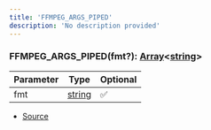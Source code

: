 ```yaml
---
title: 'FFMPEG_ARGS_PIPED'
description: 'No description provided'
---
```


### FFMPEG_ARGS_PIPED(fmt?): [Array](https://developer.mozilla.org/en-US/docs/Web/JavaScript/Reference/Global_Objects/Array)\<[string](https://developer.mozilla.org/en-US/docs/Web/JavaScript/Reference/Global_Objects/String)>

| Parameter | Type                                                                                              | Optional |
| --------- | ------------------------------------------------------------------------------------------------- | -------- |
| fmt       | [string](https://developer.mozilla.org/en-US/docs/Web/JavaScript/Reference/Global_Objects/String) | ✅       |

- [Source](https://github.com/androz2091/discord-player/blob/ce04b3f4c6671029ce4d4aa9090e56ac7e7f5666/packages/discord-player/src/utils/FFmpegStream.ts#L45)
